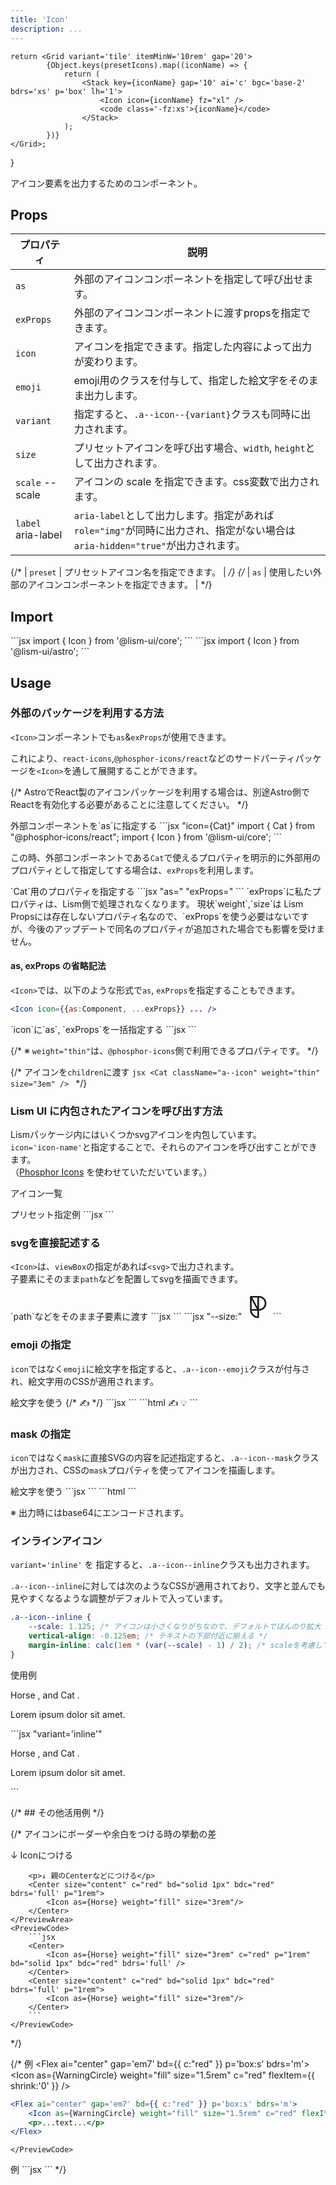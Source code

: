 ```yaml
---
title: 'Icon'
description: ...
---
```



	return <Grid variant='tile' itemMinW='10rem' gap='20'>
			{Object.keys(presetIcons).map((iconName) => {
				return (
					<Stack key={iconName} gap='10' ai='c' bgc='base-2' bdrs='xs' p='box' lh='1'>
						<Icon icon={iconName} fz="xl" />
						<code class='-fz:xs'>{iconName}</code>
					</Stack>
				);
			})}
	</Grid>;
}


アイコン要素を出力するためのコンポーネント。


## Props

| プロパティ | 説明 |
|---|---|
| `as` | 外部のアイコンコンポーネントを指定して呼び出せます。 |
| `exProps` | 外部のアイコンコンポーネントに渡すpropsを指定できます。 |
| `icon` | アイコンを指定できます。指定した内容によって出力が変わります。 |
| `emoji`| emoji用のクラスを付与して、指定した絵文字をそのまま出力します。 |
| `variant` | 指定すると、`.a--icon--{variant}`クラスも同時に出力されます。 |
| `size` | プリセットアイコンを呼び出す場合、`width`, `height`として出力されます。|
| `scale` <PropBadge type="cssvar">--scale</PropBadge>| アイコンの scale を指定できます。css変数で出力されます。 |
| `label` <PropBadge type="attr">aria-label</PropBadge>| `aria-label`として出力します。指定があれば`role="img"`が同時に出力され、指定がない場合は`aria-hidden="true"`が出力されます。 |


{/* | `preset` | プリセットアイコン名を指定できます。 | */}
{/* | `as` | 使用したい外部のアイコンコンポーネントを指定できます。 | */}



## Import

<Preview>
	<PreviewCode slot='tab' label='React'>
```jsx
import { Icon } from '@lism-ui/core';
```
	</PreviewCode>
	<PreviewCode slot='tab' label='Astro'>
```jsx
import { Icon } from '@lism-ui/astro';
```
	</PreviewCode>
</Preview>


## Usage


### 外部のパッケージを利用する方法

`<Icon>`コンポーネントでも`as`&`exProps`が使用できます。

これにより、`react-icons`,`@phosphor-icons/react`などのサードパーティパッケージを`<Icon>`を通して展開することができます。

{/* <Callout type='warning'>
AstroでReact製のアイコンパッケージを利用する場合は、別途Astro側でReactを有効化する必要があることに注意してください。
</Callout> */}

<Spacer h={10}/>


<Preview>
	<PreviewTitle>外部コンポーネントを`as`に指定する</PreviewTitle>
	<PreviewArea resize p={20}>
		<Icon as={Cat} c='black' fz='2rem'/>
	</PreviewArea>
	<PreviewCode>
```jsx "icon={Cat}"
import { Cat } from "@phosphor-icons/react";
import { Icon } from '@lism-ui/core';

<Icon as={Cat} c='black' fz='2rem'/>
```
	</PreviewCode>
</Preview>


この時、外部コンポーネントである`Cat`で使えるプロパティを明示的に外部用のプロパティとして指定してする場合は、`exProps`を利用します。

<Preview>
	<PreviewTitle>`Cat`用のプロパティを指定する</PreviewTitle>
	<PreviewArea resize p={20}>
		<Icon as={Cat} exProps={{ weight:'fill', size:'3em' }} c='black' />
	</PreviewArea>
	<PreviewCode>
		```jsx "as=" "exProps="
		<Icon as={Cat} exProps={{ weight:'fill', size:'3em' }} c='black' />
		```
	</PreviewCode>
</Preview>

<Note type='note' title='Note'>
`exProps`に私たプロパティは、Lism側で処理されなくなります。  
現状`weight`,`size`は Lism Propsには存在しないプロパティ名なので、`exProps`を使う必要はないですが、今後のアップデートで同名のプロパティが追加された場合でも影響を受けません。
</Note>

<Spacer h={10}/>

#### as, exProps の省略記法

`<Icon>`では、以下のような形式で`as`, `exProps`を指定することもできます。

```jsx
<Icon icon={{as:Component, ...exProps}} ... />
```

<Preview>
	<PreviewTitle>`icon`に`as`, `exProps`を一括指定する</PreviewTitle>
	<PreviewArea resize p={20}>
		<Icon icon={{as:Cat, weight:'fill', size:'3em'}} c='black' />
	</PreviewArea>
	<PreviewCode>
		```jsx
		<Icon icon={{as:Cat, weight:'fill', size:'3em'}} c='black' />
		``` 
	</PreviewCode>
</Preview>



{/* ※ `weight="thin"`は、`@phosphor-icons`側で利用できるプロパティです。 */}

{/* <Preview>
	<PreviewTitle>アイコンを`children`に渡す</PreviewTitle>
	<PreviewArea resize p={20}>
		<Cat className="a--icon" weight="thin" size="3em" />
	</PreviewArea>
	<PreviewCode>
		```jsx
		<Cat className="a--icon" weight="thin" size="3em" />
		```
	</PreviewCode>
</Preview> */}



### Lism UI に内包されたアイコンを呼び出す方法

Lismパッケージ内にはいくつかsvgアイコンを内包しています。  
`icon='icon-name'`と指定することで、それらのアイコンを呼び出すことができます。  
（[Phosphor Icons](https://phosphoricons.com/) を使わせていただいています。）

<PreviewTitle>アイコン一覧</PreviewTitle>

<Container>
<PrestIcons/>
</Container>

<Preview>
	<PreviewTitle>プリセット指定例</PreviewTitle>
	<PreviewArea resize p={20}>
		<Cluster gap={20}>
			<Icon icon='lightbulb' size='40px' />
			<Icon icon='warning' fz='2xl' c='blue' />
		</Cluster>
	</PreviewArea>
	<PreviewCode>
		```jsx
		<Cluster gap={20}>
			<Icon icon='lightbulb' size='40px' />
			<Icon icon='warning' fz='2xl' c='blue' />
		</Cluster>
		```
	</PreviewCode>
</Preview>



### svgを直接記述する

`<Icon>`は、`viewBox`の指定があれば`<svg>`で出力されます。  
子要素にそのまま`path`などを配置してsvgを描画できます。


<Preview>
	<PreviewTitle>`path`などをそのまま子要素に渡す</PreviewTitle>
	<PreviewArea resize p={20}>
		<Icon viewBox='0 0 256 256' label='Phosphor Icons のロゴ' fz='3em' c='red'>
			<path d='M144,24H64a8,8,0,0,0-8,8V160a80.09,80.09,0,0,0,80,80,8,8,0,0,0,8-8V168a72,72,0,0,0,0-144ZM72,62.54,122.32,152H72Zm56,66.92L77.68,40H128ZM72.51,168H128v55.5A64.14,64.14,0,0,1,72.51,168ZM144,152V40a56,56,0,0,1,0,112Z'></path>
		</Icon>
	</PreviewArea>
	<PreviewCode slot='tab' label='React, Astro'>
		```jsx
		<Icon viewBox='0 0 256 256' label='Phosphor Icons のロゴ' fz='3em' c='red'>
			<path d='M144,24H64a8,8,0,0,0-8,8V160a80.09,80.09,0,0,0,80,80,8,8,0,0,0,8-8V168a72,72,0,0,0,0-144ZM72,62.54,122.32,152H72Zm56,66.92L77.68,40H128ZM72.51,168H128v55.5A64.14,64.14,0,0,1,72.51,168ZM144,152V40a56,56,0,0,1,0,112Z'></path>
		</Icon>
		```
	</PreviewCode>
	<PreviewCode slot='tab' label='HTML'>
		```jsx "--size:"
		<svg xmlns="http://www.w3.org/2000/svg" viewBox="0 0 256 256" width="3em" height="3em" fill="currentColor" focusable="false" aria-label="Phosphor Icons のロゴ" role="img" class="a--icon -c:" style="--c:var(--red)">
			<path d="M144,24H64a8,8,0,0,0-8,8V160a80.09,80.09,0,0,0,80,80,8,8,0,0,0,8-8V168a72,72,0,0,0,0-144ZM72,62.54,122.32,152H72Zm56,66.92L77.68,40H128ZM72.51,168H128v55.5A64.14,64.14,0,0,1,72.51,168ZM144,152V40a56,56,0,0,1,0,112Z"></path>
		</svg>
		```
	</PreviewCode>
</Preview>


### emoji の指定

`icon`ではなく`emoji`に絵文字を指定すると、`.a--icon--emoji`クラスが付与され、絵文字用のCSSが適用されます。

<Preview>
	<PreviewTitle>絵文字を使う</PreviewTitle>
	<PreviewArea resize p={20}>
		<Flex gap='20'>
			<Icon emoji='✍️' fz='2xl' />
			{/* <Icon variant='emoji' fz='2xl'>✍️</Icon> */}
			<Icon emoji='💡' fz='2xl' />
		</Flex>
	</PreviewArea>
	<PreviewCode slot='tab' label='Component'>
		```jsx
		<Icon emoji='✍️' fz='2xl' />
		<Icon emoji='💡' fz='2xl' />
		```
	</PreviewCode>
	<PreviewCode slot='tab' label='HTML'>
		```html
		<span class="a--icon a--icon--emoji -fz:2xl" aria-hidden="true">✍️</span>
		<span class="a--icon a--icon--emoji -fz:2xl" aria-hidden="true">💡</span>
		```
	</PreviewCode>
</Preview>


### mask の指定

`icon`ではなく`mask`に直接SVGの内容を記述指定すると、`.a--icon--mask`クラスが出力され、CSSの`mask`プロパティを使ってアイコンを描画します。

<Preview>
	<PreviewTitle>絵文字を使う</PreviewTitle>
	<PreviewArea resize p={20}>
		<Icon
			fz='3xl'
			c='main'
			mask='<svg xmlns="http://www.w3.org/2000/svg" width="32" height="32" fill="#000000" viewBox="0 0 256 256"><path d="M216,64H176a48,48,0,0,0-96,0H40A16,16,0,0,0,24,80V200a16,16,0,0,0,16,16H216a16,16,0,0,0,16-16V80A16,16,0,0,0,216,64ZM128,32a32,32,0,0,1,32,32H96A32,32,0,0,1,128,32Zm88,168H40V80H80V96a8,8,0,0,0,16,0V80h64V96a8,8,0,0,0,16,0V80h40Z"></path></svg>'
		/>
	</PreviewArea>
	<PreviewCode slot='tab' label='Component'>
		```jsx
		<Icon
			fz='3xl'
			c='main'
			mask='<svg xmlns="http://www.w3.org/2000/svg" width="32" height="32" fill="#000000" viewBox="0 0 256 256"><path d="M216,64H176a48,48,0,0,0-96,0H40A16,16,0,0,0,24,80V200a16,16,0,0,0,16,16H216a16,16,0,0,0,16-16V80A16,16,0,0,0,216,64ZM128,32a32,32,0,0,1,32,32H96A32,32,0,0,1,128,32Zm88,168H40V80H80V96a8,8,0,0,0,16,0V80h64V96a8,8,0,0,0,16,0V80h40Z"></path></svg>'
		/>
		```
	</PreviewCode>
	<PreviewCode slot='tab' label='HTML'>
		```html
		<span
			class="a--icon a--icon--mask -fz:3xl -c:main"
			style="--icon-mask:url(data:image/svg+xml;base64,PHN2ZyB4bWxucz0iaHR0cDovL3d3dy53My5vcmcvMjAwMC9zdmciIHdpZHRoPSIzMiIgaGVpZ2h0PSIzMiIgZmlsbD0iIzAwMDAwMCIgdmlld0JveD0iMCAwIDI1NiAyNTYiPjxwYXRoIGQ9Ik0yMTYsNjRIMTc2YTQ4LDQ4LDAsMCwwLTk2LDBINDBBMTYsMTYsMCwwLDAsMjQsODBWMjAwYTE2LDE2LDAsMCwwLDE2LDE2SDIxNmExNiwxNiwwLDAsMCwxNi0xNlY4MEExNiwxNiwwLDAsMCwyMTYsNjRaTTEyOCwzMmEzMiwzMiwwLDAsMSwzMiwzMkg5NkEzMiwzMiwwLDAsMSwxMjgsMzJabTg4LDE2OEg0MFY4MEg4MFY5NmE4LDgsMCwwLDAsMTYsMFY4MGg2NFY5NmE4LDgsMCwwLDAsMTYsMFY4MGg0MFoiPjwvcGF0aD48L3N2Zz4=)" aria-hidden="true"></span>
		```
	</PreviewCode>
</Preview>

※ 出力時にはbase64にエンコードされます。


### インラインアイコン

`variant='inline'` を 指定すると、`.a--icon--inline`クラスも出力されます。

`.a--icon--inline`に対しては次のようなCSSが適用されており、文字と並んでも見やすくなるような調整がデフォルトで入っています。

```css
.a--icon--inline {
	--scale: 1.125; /* アイコンは小さくなりがちなので、デフォルトでほんのり拡大 */
	vertical-align: -0.125em; /* テキストの下部付近に揃える */
	margin-inline: calc(1em * (var(--scale) - 1) / 2); /* scaleを考慮してマージンをつける */
}
```

<Preview>
	<PreviewTitle>使用例</PreviewTitle>
	<PreviewArea resize p={20}>
		<p>Horse <Icon variant='inline' as={Horse} />, and Cat <Icon variant='inline' as={Cat}/>.</p>
		<p><Icon variant='inline' icon={{as:WarningCircle, weight:'fill'}} scale='2' c='red' /> Lorem ipsum dolor sit amet.</p>
	</PreviewArea>
	<PreviewCode>
		```jsx "variant='inline'"
		<p>
			Horse <Icon variant='inline' as={Horse} />, and Cat <Icon variant='inline' as={Cat}/>.
		</p>
		<p>
			<Icon variant='inline' icon={{as:WarningCircle, weight:'fill'}} scale='2' c='red' /> Lorem ipsum dolor sit amet.
		</p>
		```
	</PreviewCode>
</Preview>



{/* ## その他活用例 */}

{/* <Preview>
	<PreviewTitle>アイコンにボーダーや余白をつける時の挙動の差</PreviewTitle>
	<PreviewArea resize p={20}>
		<p>↓ Iconにつける</p>
		<Center>
			<Icon as={Horse} weight="fill" size="3rem" c="red" p="1rem" bd="solid 1px" bdc="red" bdrs='full' />
		</Center>

		<p>↓ 親のCenterなどにつける</p>
		<Center size="content" c="red" bd="solid 1px" bdc="red" bdrs='full' p="1rem"> 
			<Icon as={Horse} weight="fill" size="3rem"/>
		</Center>
	</PreviewArea>
	<PreviewCode>
		```jsx
		<Center>
			<Icon as={Horse} weight="fill" size="3rem" c="red" p="1rem" bd="solid 1px" bdc="red" bdrs='full' />
		</Center>
		<Center size="content" c="red" bd="solid 1px" bdc="red" bdrs='full' p="1rem"> 
			<Icon as={Horse} weight="fill" size="3rem"/>
		</Center>
		```
	</PreviewCode>
</Preview> */}


{/* <Preview>
	<PreviewTitle>例</PreviewTitle>
	<PreviewArea resize p={20}>
		<Flex ai="center" gap='em7' bd={{ c:"red" }} p='box:s' bdrs='m'>
			<Icon as={WarningCircle} weight="fill" size="1.5rem" c="red" flexItem={{ shrink:'0' }} />
			<DammyText length="m" />
		</Flex>
	</PreviewArea>
	<PreviewCode>
```jsx
<Flex ai="center" gap='em7' bd={{ c:"red" }} p='box:s' bdrs='m'>
	<Icon as={WarningCircle} weight="fill" size="1.5rem" c="red" flexItem={{ shrink:'0' }} />
	<p>...text...</p>
</Flex>
```
	</PreviewCode>
</Preview>

<Preview>
	<PreviewTitle>例</PreviewTitle>
	<PreviewArea resize p={20}>
		<Stack ai="center" gap={10} p={10} bgc="main" bxsh="1" bdrs='m'>
			<Icon as={ChatCenteredDots} size="2em" c="white" weight="fill" />
			<Box bgc="white" p='box:s' bdrs='s' lh='s'>
				<DammyText length="l" />
			</Box>
		</Stack>
	</PreviewArea>
	<PreviewCode>
```jsx
<Stack ai="center" gap={10} p={10} bgc="main" bxsh="1" bdrs='m'>
	<Icon as={ChatCenteredDots} size="2em" c="white" weight="fill" />
	<Box bgc="white" p='box:s' bdrs='s' lh='s'>
		<DammyText length="l" />
	</Box>
</Stack>
```
	</PreviewCode>
</Preview>
 */}
